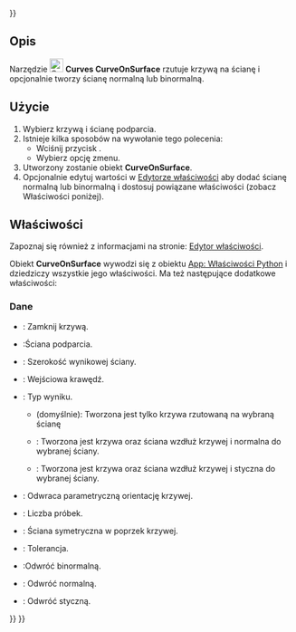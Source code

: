 <languages/>
{{UnfinishedDocu{{#translation:}}}}

{{Docnav
|[[Curves_ParametricComb/pl|ParametricComb]]
|[[Curves_ZebraTool/pl|ZebraTool]]
|[[Curves_Workbench/pl|środowisko pracy Krzywe]]
|IconL=Curves_ParametricComb.svg
|IconR=Curves_ZebraTool.svg
|IconC=Curves_workbench_icon.svg
}}

{{GuiCommand/pl
|Name=Curves CurveOnSurface
|Name/pl=Krzywe: Krzywa na powierzchni
|MenuLocation=Curves → CurveOnSurface
|Workbenches=[[Curves_Workbench/pl|Krzywe]]
}}

<span id="Description"></span>
==Opis==

Narzędzie [[Image:Curves_CurveOnSurface.svg|24px]] '''Curves CurveOnSurface''' rzutuje krzywą na ścianę i opcjonalnie tworzy ścianę normalną lub binormalną.

<span id="Usage"></span>
==Użycie==

# Wybierz krzywą i ścianę podparcia.
# Istnieje kilka sposobów na wywołanie tego polecenia:
#* Wciśnij przycisk {{Button|[[Image:Curves_CurveOnSurface.svg|16px]] [[Curves_CurveOnSurface/pl|CurveOnSurface]]}}.
#* Wybierz opcję {{MenuCommand|Curves → [[Image:Curves_CurveOnSurface.svg|16px]] CurveOnSurface}} zmenu.
# Utworzony zostanie obiekt '''CurveOnSurface'''.
# Opcjonalnie edytuj wartości w [[Property_editor/pl|Edytorze właściwości]] aby dodać ścianę normalną lub binormalną i dostosuj powiązane właściwości (zobacz Właściwości poniżej).

<span id="Properties"></span>
==Właściwości==

Zapoznaj się również z informacjami na stronie: [[Property_editor/pl|Edytor właściwości]].

Obiekt '''CurveOnSurface''' wywodzi się z obiektu [[App_FeaturePython/pl|App: Właściwości Python]] i dziedziczy wszystkie jego właściwości.  Ma też następujące dodatkowe właściwości:

<span id="Data"></span>
===Dane===

{{TitleProperty|Curve On Surface}}

* {{PropertyData|Closed|Bool}}: Zamknij krzywą.
* {{PropertyData|Face|LinkSub}}:Ściana podparcia.
* {{PropertyData|Face Width|Distance}}: Szerokość wynikowej ściany.
* {{PropertyData|Input Edge|LinkSub}}: Wejściowa krawędź.
* {{PropertyData|Output|Enumeration}}: Typ wyniku.
** {{Value|Curve only}} (domyślnie): Tworzona jest tylko krzywa rzutowaną na wybraną ścianę
** {{Value|Normal face}}: Tworzona jest krzywa oraz ściana wzdłuż krzywej i normalna do wybranej ściany.
** {{Value|Binormal face}}: Tworzona jest krzywa oraz ściana wzdłuż krzywej i styczna do wybranej ściany.
* {{PropertyData|Reverse|Bool}}: Odwraca parametryczną orientację krzywej.
* {{PropertyData|Samples|Integer}}: Liczba próbek.
* {{PropertyData|Symmetric|Bool}}: Ściana symetryczna w poprzek krzywej.
* {{PropertyData|Tolerance|Float}}: Tolerancja.

{{TitleProperty|Orientacja}}

* {{PropertyData|Reverse Binormal|Bool}}:Odwróć binormalną.
* {{PropertyData|Reverse Normal|Bool}}: Odwróć normalną.
* {{PropertyData|Reverse Tangent|Bool}}: Odwróć styczną.


{{Docnav
|[[Curves_ParametricComb/pl|ParametricComb]]
|[[Curves_ZebraTool/pl|ZebraTool]]
|[[Curves_Workbench/pl|środowisko pracy Krzywe]]
|IconL=Curves_ParametricComb.svg
|IconR=Curves_ZebraTool.svg
|IconC=Curves_workbench_icon.svg
}}

{{Curves Tools navi{{#translation:}}}}
{{Userdocnavi{{#translation:}}}}